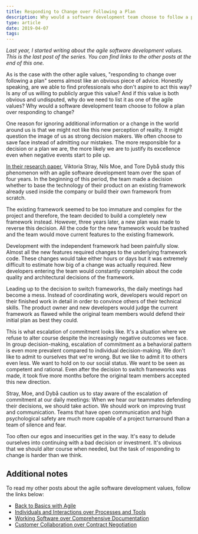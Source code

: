 ```yaml
---
title: Responding to Change over Following a Plan
description: Why would a software development team choose to follow a plan over responding to change?
type: article
date: 2019-04-07
tags:
---
```


_Last year, I started writing about the agile software development values. This is the last post of the series. You can find links to the other posts at the end of this one._

As is the case with the other agile values, "responding to change over following a plan" seems almost like an obvious piece of advice. Honestly speaking, are we able to find professionals who don't aspire to act this way? Is any of us willing to publicly argue this value? And if this value is both obvious and undisputed, why do we need to list it as one of the agile values? Why would a software development team choose to follow a plan over responding to change?

One reason for ignoring additional information or a change in the world around us is that we might not like this new perception of reality. It might question the image of us as strong decision makers. We often choose to save face instead of admitting our mistakes. The more responsible for a decision or a plan we are, the more likely we are to justify its excellence even when negative events start to pile up.

[In their research paper](https://link.springer.com/chapter/10.1007%2F978-3-642-30350-0_11), Viktoria Stray, Nils Moe, and Tore Dybå study this phenomenon with an agile software development team over the span of four years. In the beginning of this period, the team made a decision whether to base the technology of their product on an existing framework already used inside the company or build their own framework from scratch.

The existing framework seemed to be too immature and complex for the project and therefore, the team decided to build a completely new framework instead. However, three years later, a new plan was made to reverse this decision. All the code for the new framework would be trashed and the team would move current features to the existing framework.

Development with the independent framework had been painfully slow. Almost all the new features required changes to the underlying framework code. These changes would take either hours or days but it was extremely difficult to estimate how big of a change was actually required. New developers entering the team would constantly complain about the code quality and architectural decisions of the framework.

Leading up to the decision to switch frameworks, the daily meetings had become a mess. Instead of coordinating work, developers would report on their finished work in detail in order to convince others of their technical skills. The product owner and new developers would judge the current framework as flawed while the original team members would defend their initial plan as best they could.

This is what escalation of commitment looks like. It's a situation where we refuse to alter course despite the increasingly negative outcomes we face. In group decision-making, escalation of commitment as a behavioral pattern is even more prevalent compared to individual decision-making. We don't like to admit to ourselves that we're wrong. But we like to admit it to others even less. We want to hold on to our social status. We want to be seen as competent and rational. Even after the decision to switch frameworks was made, it took five more months before the original team members accepted this new direction.

Stray, Moe, and Dybå caution us to stay aware of the escalation of commitment at our daily meetings: When we hear our teammates defending their decisions, we should take action. We should work on improving trust and communication. Teams that have open communication and high psychological safety are much more capable of a project turnaround than a team of silence and fear.

Too often our egos and insecurities get in the way. It's easy to delude ourselves into continuing with a bad decision or investment. It's obvious that we should alter course when needed, but the task of responding to change is harder than we think.

## Additional notes

To read my other posts about the agile software development values, follow the links below:

- [Back to Basics with Agile](/posts/back-to-basics-with-agile/)
- [Individuals and Interactions over Processes and Tools](/posts/individuals-and-interactions-over-processes-and-tools/)
- [Working Software over Comprehensive Documentation](/posts/working-software-over-comprehensive-documentation/)
- [Customer Collaboration over Contract Negotiation](/posts/customer-collaboration-over-contract-negotiation/)
